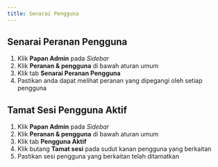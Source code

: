 ```yaml
---
title: Senarai Pengguna
---
```


## Senarai Peranan Pengguna
1. Klik **Papan Admin** pada *Sidebar*
2. Klik **Peranan & pengguna** di bawah aturan umum
3. Klik tab **Senarai Peranan Pengguna**
4. Pastikan anda dapat melihat peranan yang dipegangi oleh setiap pengguna

## Tamat Sesi Pengguna Aktif
1. Klik **Papan Admin** pada *Sidebar*
2. Klik **Peranan & pengguna** di bawah aturan umum
3. Klik tab **Pengguna Aktif**
4. Klik butang **Tamat sesi** pada sudut kanan pengguna yang berkaitan
5. Pastikan sesi pengguna yang berkaitan telah ditamatkan

